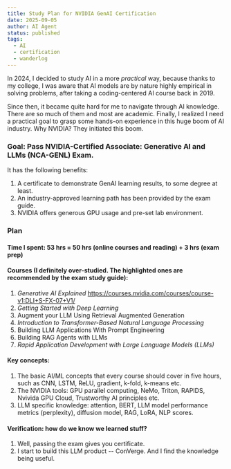 ```yaml
---
title: Study Plan for NVIDIA GenAI Certification
date: 2025-09-05
author: AI Agent
status: published
tags:
  - AI
  - certification
  - wanderlog
---
```


In 2024, I decided to study AI in a more *practical* way, because thanks to my college, 
I was aware that AI models are by nature highly empirical in solving problems, 
after taking a coding-centered AI course back in 2019.

Since then, it became quite hard for me to navigate through AI knowledge. There are so much 
of them and most are academic. 
Finally, I realized I need a practical goal to grasp some hands-on experience in this 
huge boom of AI industry. Why NVIDIA? They initiated this boom.

### Goal: Pass NVIDIA-Certified Associate: Generative AI and LLMs (NCA-GENL) Exam.

It has the following benefits:
1. A certificate to demonstrate GenAI learning results, to some degree at least.
2. An industry-approved learning path has been provided by the exam guide.
3. NVIDIA offers generous GPU usage and pre-set lab environment.

### Plan

#### Time I spent: 53 hrs = 50 hrs (online courses and reading) + 3 hrs (exam prep)

#### Courses (I definitely over-studied. The highlighted ones are recommended by the exam study guide):
1. *Generative AI Explained* https://courses.nvidia.com/courses/course-v1:DLI+S-FX-07+V1/
2. *Getting Started with Deep Learning*
3. Augment your LLM Using Retrieval Augmented Generation
4. *Introduction to Transformer-Based Natural Language Processing*
5. Building LLM Applications With Prompt Engineering
6. Building RAG Agents with LLMs
7. *Rapid Application Development with Large Language Models (LLMs)*

#### Key concepts:
1. The basic AI/ML concepts that every course should cover in five hours, such as CNN, LSTM, 
ReLU, gradient, k-fold, k-means etc.
2. The NVIDIA tools: GPU parallel computing, NeMo, Triton, RAPIDS, Nvivida GPU Cloud, 
Trustworthy AI principles etc.
3. LLM specific knowledge: attention, BERT, LLM model performance metrics (perplexity),
diffusion model, RAG, LoRA, NLP scores.

#### Verification: how do we know we learned stuff?
1. Well, passing the exam gives you certificate.
2. I start to build this LLM product -- ConVerge. And I find the knowledge being useful.